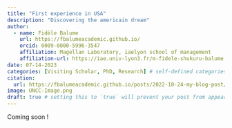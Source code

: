 ```yaml
---
title: "First experience in USA"
description: "Discovering the americain dream"
author:
  - name: Fidèle Balume
    url: https://fbalumeacademic.github.io/
    orcid: 0009-0000-5996-3547
    affiliation: Magellan Laboratory, iaelyon school of management
    affiliation-url: https://iae.univ-lyon3.fr/m-fidele-shukuru-balume
date: 07-14-2023
categories: [Visiting Scholar, PhD, Research] # self-defined categories
citation: 
  url: https://fbalumeacademic.github.io/posts/2022-10-24-my-blog-post/ 
image: UNCC-Image.png
draft: true # setting this to `true` will prevent your post from appearing on your listing page until you're ready!
---
```


Coming soon !
